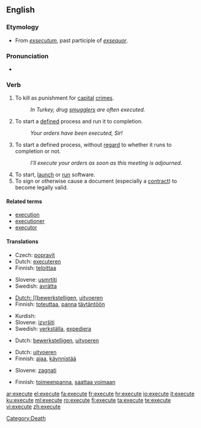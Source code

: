==English==

===Etymology===
*From {{L.}} ''[[exsecutum]]'', past participle of ''[[exsequor]]''.

===Pronunciation===
*{{audio|en-us-execute.ogg|Audio (US)}}

===Verb===
{{en-verb|execut|ing}}

#To kill as punishment for [[capital]] [[crime]]s.
#:''In Turkey, drug [[smuggle]]rs are often executed.''
#To start a [[define]]d process and run it to completion.
#:''Your orders have been executed, Sir!''
#To start a defined process, without [[regard]] to whether it runs to completion or not.
#:''I'll execute your orders as soon as this meeting is adjourned.''
#To start, [[launch]] or [[run]] software.
#To sign or otherwise cause a document (especially a [[contract#Noun|contract]]) to become legally valid.

====Related terms====
*[[execution]]
*[[executioner]]
*[[executor]]

====Translations====
{{trans-top|to kill as punishment}}
* Czech: [[popravit]]
* Dutch: [[executeren]]
* Finnish: [[teloittaa]]
{{trans-mid}}
* Slovene: [[usmrtiti]]
* Swedish: [[avrätta]]
{{trans-bottom}}

{{trans-top|To start a defined process and run it to completion}}
* [[Dutch: [[bewerkstelligen]], [[uitvoeren]]
* Finnish: [[toteuttaa]], [[panna]] [[täytäntöön]]
{{trans-mid}}
* Kurdish: {{KUchar|[[بردن به‌ڕێوه‌]]}}
* Slovene: [[izvršiti]]
* Swedish: [[verkställa]], [[expediera]]
{{trans-bottom}}

{{trans-top|To start a defined process, without regard to whether it runs to completion or not}}
* Dutch: [[bewerkstelligen]], [[uitvoeren]]
{{trans-mid}}
{{trans-bottom}}

{{trans-top|To start, launch or run software}}
* Dutch: [[uitvoeren]]
* Finnish: [[ajaa]], [[käynnistää]]
{{trans-mid}}
* Slovene: [[zagnati]]
{{trans-bottom}}

{{trans-top|To sign or otherwise cause a document (especially a contract) to become legally valid}}
* Finnish: [[toimeenpanna]], [[saattaa voimaan]]
{{trans-mid}}
{{trans-bottom}}

[[Category:Death]]

[[ar:execute]]
[[el:execute]]
[[fa:execute]]
[[fr:execute]]
[[hr:execute]]
[[io:execute]]
[[it:execute]]
[[ku:execute]]
[[ml:execute]]
[[ro:execute]]
[[fi:execute]]
[[ta:execute]]
[[te:execute]]
[[vi:execute]]
[[zh:execute]]